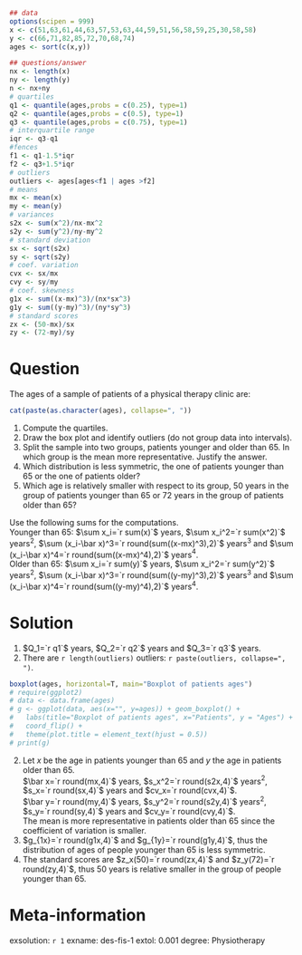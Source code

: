 ```r
## data
options(scipen = 999)
x <- c(51,63,61,44,63,57,53,63,44,59,51,56,58,59,25,30,58,58)
y <- c(66,71,82,85,72,70,68,74)
ages <- sort(c(x,y))

## questions/answer
nx <- length(x)
ny <- length(y)
n <- nx+ny
# quartiles
q1 <- quantile(ages,probs = c(0.25), type=1)
q2 <- quantile(ages,probs = c(0.5), type=1)
q3 <- quantile(ages,probs = c(0.75), type=1)
# interquartile range
iqr <- q3-q1
#fences
f1 <- q1-1.5*iqr
f2 <- q3+1.5*iqr
# outliers
outliers <- ages[ages<f1 | ages >f2]
# means
mx <- mean(x)
my <- mean(y)
# variances
s2x <- sum(x^2)/nx-mx^2
s2y <- sum(y^2)/ny-my^2
# standard deviation
sx <- sqrt(s2x)
sy <- sqrt(s2y)
# coef. variation
cvx <- sx/mx
cvy <- sy/my
# coef. skewness
g1x <- sum((x-mx)^3)/(nx*sx^3)
g1y <- sum((y-my)^3)/(ny*sy^3)
# standard scores
zx <- (50-mx)/sx
zy <- (72-my)/sy
```

Question
========

The ages of a sample of patients of a physical therapy clinic are:

```r
cat(paste(as.character(ages), collapse=", "))
```
1. Compute the quartiles.
2. Draw the box plot and identify outliers (do not group data into intervals).
3. Split the sample into two groups, patients younger and older than 65.
In which group is the mean more representative.
Justify the answer.
4. Which distribution is less symmetric, the one of patients younger than 65 or the one of patients older?
5. Which age is relatively smaller with respect to its group, 50 years in the group of patients younger than 65 or 72 years in the group of patients older than 65?

Use the following sums for the computations.  
Younger than 65: $\sum x_i=`r sum(x)`$ years, $\sum x_i^2=`r sum(x^2)`$ years$^2$, $\sum (x_i-\bar x)^3=`r round(sum((x-mx)^3),2)`$ years$^3$ and $\sum (x_i-\bar x)^4=`r round(sum((x-mx)^4),2)`$ years$^4$.  
Older than 65: $\sum x_i=`r sum(y)`$ years, $\sum x_i^2=`r sum(y^2)`$ years$^2$, $\sum (x_i-\bar x)^3=`r round(sum((y-my)^3),2)`$ years$^3$ and $\sum (x_i-\bar x)^4=`r round(sum((y-my)^4),2)`$ years$^4$.

Solution
========

1. $Q_1=`r q1`$ years, $Q_2=`r q2`$ years and $Q_3=`r q3`$ years.
2. There are `r length(outliers)` outliers: `r paste(outliers, collapse=", ")`.

```r
boxplot(ages, horizontal=T, main="Boxplot of patients ages")
# require(ggplot2)
# data <- data.frame(ages)
# g <- ggplot(data, aes(x="", y=ages)) + geom_boxplot() + 
#   labs(title="Boxplot of patients ages", x="Patients", y = "Ages") + 
#   coord_flip() + 
#   theme(plot.title = element_text(hjust = 0.5))
# print(g)
```

2. Let $x$ be the age in patients younger than 65 and $y$ the age in patients older than 65.  
$\bar x=`r round(mx,4)`$ years, $s_x^2=`r round(s2x,4)`$ years$^2$, $s_x=`r round(sx,4)`$ years and $cv_x=`r round(cvx,4)`$.  
$\bar y=`r round(my,4)`$ years, $s_y^2=`r round(s2y,4)`$ years$^2$, $s_y=`r round(sy,4)`$ years and $cv_y=`r round(cvy,4)`$.  
The mean is more representative in patients older than 65 since the coefficient of variation is smaller.
3. $g_{1x}=`r round(g1x,4)`$ and $g_{1y}=`r round(g1y,4)`$, thus the distribution of ages of people younger than 65 is less symmetric.
4. The standard scores are $z_x(50)=`r round(zx,4)`$ and $z_y(72)=`r round(zy,4)`$, thus 50 years is relative smaller in the group of people younger than 65.

Meta-information
================
exsolution: `r 1`
exname: des-fis-1
extol: 0.001
degree: Physiotherapy
